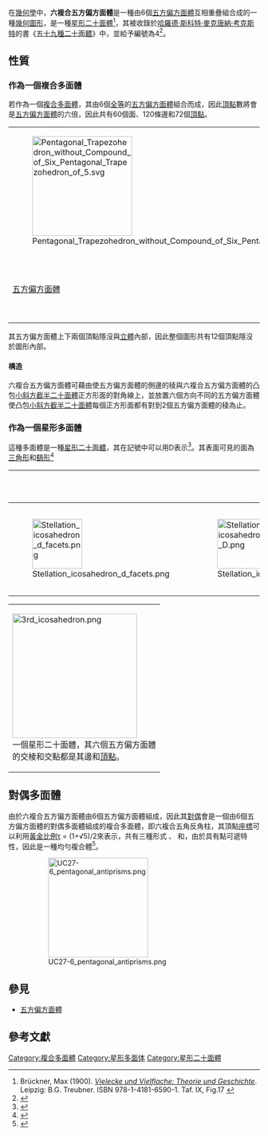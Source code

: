 {{Polyhedronbox
| name = 六複合五方偏方面體
| polyhedron = 六複合五方偏方面體
| imagename = Compound of Six Pentagonal Trapezohedron.svg
| rotating = Compound of Six Pentagonal Trapezohedron.svg
| rinfo = 六複合五方偏方面體，每個五方偏方面體以不同顏色表示
| Type = 複合多面體
| Face = 60
| Edge = 120
| Vertice = 72
| Face_type = 60個鳶形
| Compound_count=6
| Compound_type=6個[[五方偏方面體|五方偏方面體]]
| Vertice_type = （星狀圖）
| Schläfli = 
| Wythoff = 
| Symmetry_group = I<sub>h</sub>, [5,3], *532
| dual = [[六複合五角反角柱|六複合五角反角柱]]
| Rotation_group = 
| Properties = 等面、複合
| dual_image = UC27-6_pentagonal_antiprisms.png
| vfigimage = Stellation_icosahedron_d_facets.png
}}
在[[幾何學|幾何學]]中，'''六複合五方偏方面體'''是一種由6個[[五方偏方面體|五方偏方面體]]互相重疊組合成的一種[[幾何圖形|幾何圖形]]，是一種[[星形二十面體|星形二十面體]]<ref>Brückner, Max (1900). [http://books.google.com/books?id=dERmNV8lxt4C ''Vielecke und Vielflache: Theorie und Geschichte'']. Leipzig: B.G. Treubner. ISBN 978-1-4181-6590-1. Taf. IX, Fig.17 {{de icon}}</ref>，其被收錄於[[哈羅德·斯科特·麥克唐納·考克斯特|哈羅德·斯科特·麥克唐納·考克斯特]]的書《[[五十九種二十面體|五十九種二十面體]]》中，並給予編號為4<ref>{{cite book | author = H·S·M·考克斯特 | authorlink = 哈羅德·斯科特·麥克唐納·考克斯特|others= H. T. Flather, J. F. Petrie | title = 《[[五十九種二十面體|五十九種二十面體]]》 | publisher = Springer Science & Business Media | year= 2012 |isbn= 9781461382164 }}</ref>。

== 性質 ==
=== 作為一個複合多面體 ===
若作為一個[[複合多面體|複合多面體]]，其由6個[[全等|全等]]的[[五方偏方面體|五方偏方面體]]組合而成，因此[[頂點_(幾何)|頂點]]數將會是[[五方偏方面體|五方偏方面體]]的六倍，因此共有60個面、120條邊和72個[[頂點_(幾何)|頂點]]。
{| class = wikitable
|[[Image:Pentagonal_Trapezohedron_without_Compound_of_Six_Pentagonal_Trapezohedron_of_5.svg|200px]]
|[[Image:Pentagonal_Trapezohedron_in_Compound_of_Six_Pentagonal_Trapezohedron.svg|200px]]
|-
|[[五方偏方面體|五方偏方面體]]
|以虛線表示左圖的黃色<br/>五方偏方面體在<br/>六複合五方偏方面<br/>體圖形中隱藏的部分
|}
其五方偏方面體上下兩個頂點隱沒與[[立體|立體]]內部，因此整個圖形共有12個頂點隱沒於圖形內部。

==== 構造 ====
六複合五方偏方面體可藉由使五方偏方面體的側邊的稜與六複合五方偏方面體的凸包[[小斜方截半二十面體|小斜方截半二十面體]]正方形面的對角線上，並放置六個方向不同的五方偏方面體使凸包[[小斜方截半二十面體|小斜方截半二十面體]]每個正方形面都有對到2個五方偏方面體的稜為止。

=== 作為一個星形多面體 ===
{{Double image|right|Stellation_icosahedron_d_facets.png|150|Icosahedron stellation diagram center.svg|175|六複合五方偏方面體的星狀圖。|六複合五方偏方面體填滿了第三層和第四層的胞<ref>{{Cite web|publisher=Origami Database|url=http://www.oriwiki.com/origamidennis/icosa/stell04.htm|title=4th Stellation of the Icosahedron|deadurl=yes|archiveurl=https://web.archive.org/web/20170301092709/http://www.oriwiki.com/origamidennis/icosa/stell04.htm|archivedate=2017年3月1日|df=|accessdate=2017年2月28日}}</ref>。| }}
這種多面體是一種[[星形二十面體列表|星形二十面體]]，其在{{link-en|帕特里克·杜·瓦爾|Patrick du Val|杜·瓦爾}}記號中可以用D表示<ref>{{Cite web | publisher = 威斯康星大學綠灣分校 | url = http://www.uwgb.edu/dutchs/symmetry/stic0007.htm | title = The 59 Icosahedra: 0-7 : 04: D 34 | archiveurl = https://web.archive.org/web/20160315183730/http://www.uwgb.edu/dutchs/symmetry/stic0007.htm | archivedate = 2016-03-15 | accessdate = 2016-09-03 | dead-url = no }}</ref>。其表面可見的面為[[三角形|三角形]]和[[鷂形|鷂形]]<ref>{{Cite web | publisher = mathconsult | url = http://www.mathconsult.ch/static/icosahedra/04.html | title = Stellation No. 04 of the Icosahedron | archiveurl = https://web.archive.org/web/20160330001403/http://www.mathconsult.ch/static/icosahedra/04.html | archivedate = 2016-03-30 | accessdate = 2016-09-03 | dead-url = no }}</ref>
{| class=wikitable
!{{link-en|星狀圖|Stellation diagram}}||星形||星狀核||[[凸包|凸包]]
|- valign=top align=center
|[[Image:Stellation_icosahedron_d_facets.png|100px]]
|[[File:Stellation_icosahedron_D.png|100px]]
|[[File:Icosahedron.png|100px]]<br/>[[正二十面體|正二十面體]]
|[[File:Small_rhombicosidodecahedron.png|100px]]<br/>[[小斜方截半二十面體|小斜方截半二十面體]]
|}
{| class = wikitable
|[[File:3rd_icosahedron.png|250px]]<br/>一個星形二十面體，其六個五方偏方面體<br/>的交棱和交點都是其邊和[[頂點_(幾何)|頂點]]。
|}

== 對偶多面體 ==
{{main|六複合五角反角柱}}
由於六複合五方偏方面體由6個五方偏方面體組成，因此其[[對偶|對偶]]會是一個由6個五方偏方面體的對偶多面體組成的複合多面體，即六複合五角反角柱，其頂點[[座標|座標]]可以利用[[黃金比例|黃金比例]]τ = (1+√5)/2來表示，共有三種形式 {{nowrap|(±(3+4τ), 0, ±(4−3τ))}}、 {{nowrap|(±(2−4τ), ±5τ, ±(1−2τ))}}和{{nowrap|(±(2+τ), ±5, ±(4+2τ))}}，由於具有點可遞特性，因此是一種均勻複合體<ref>{{citation | first=John|last=Skilling|title=Uniform Compounds of Uniform Polyhedra|journal=Mathematical Proceedings of the Cambridge Philosophical Society|volume=79|pages=447–457|year=1976|doi=10.1017/S0305004100052440|mr=0397554}}</ref>。
:[[Image:UC27-6_pentagonal_antiprisms.png|200px]]

== 參見 ==
* [[五方偏方面體|五方偏方面體]]

== 參考文獻 ==
{{refbegin|2}}
{{reflist}}
{{refend}}

[[Category:複合多面體|Category:複合多面體]]
[[Category:星形多面体|Category:星形多面体]]
[[Category:星形二十面體|Category:星形二十面體]]